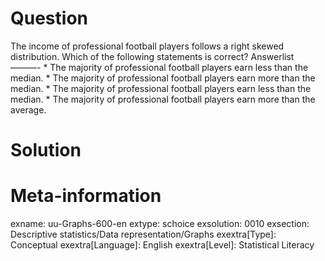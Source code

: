 Question
========
  
The income of professional football players follows a right skewed distribution. Which of the following statements is correct? 
Answerlist
----------
* The majority of professional football players earn less than the median.
* The majority of professional football players earn more than the median.
* The majority of professional football players earn less than the median.
* The majority of professional football players earn more than the average. 


Solution
========

Meta-information
================
exname: uu-Graphs-600-en
extype: schoice
exsolution: 0010
exsection: Descriptive statistics/Data representation/Graphs
exextra[Type]: Conceptual
exextra[Language]: English
exextra[Level]: Statistical Literacy
